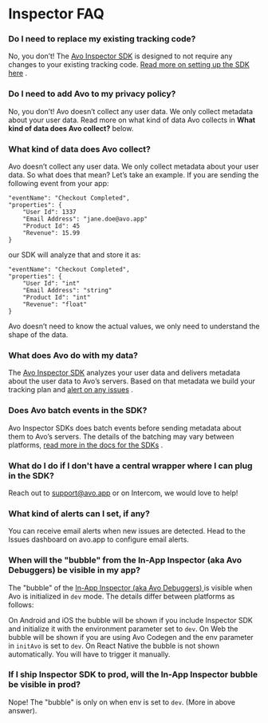 # Inspector FAQ

### Do I need to replace my existing tracking code?

No, you don’t! The [Avo Inspector SDK](/implementation/avo-inspector-sdk-reference)
is designed to not require any changes to your existing tracking code. [Read more on setting up the SDK here](/implementation/setup-inspector-sdk)
.

### Do I need to add Avo to my privacy policy?

No, you don’t! Avo doesn’t collect any user data. We only collect metadata about your user data. Read more on what kind of data Avo collects in **What kind of data does Avo collect?** below.

### What kind of data does Avo collect?

Avo doesn’t collect any user data. We only collect metadata about your user data. So what does that mean?
Let’s take an example. If you are sending the following event from your app:

```
"eventName": "Checkout Completed",
"properties": {
    "User Id": 1337
    "Email Address": "jane.doe@avo.app"
    "Product Id": 45
    "Revenue": 15.99
}
```

our SDK will analyze that and store it as:

```
"eventName": "Checkout Completed",
"properties": {
    "User Id": "int"
    "Email Address": "string"
    "Product Id": "int"
    "Revenue": "float"
}
```

Avo doesn’t need to know the actual values, we only need to understand the shape of the data.

### What does Avo do with my data?

The [Avo Inspector SDK](/implementation/avo-inspector-sdk-reference)
analyzes your user data and delivers metadata about the user data to Avo’s servers. Based on that metadata we build your tracking plan and [alert on any issues](/inspector/inspector-overview#issue-types)
.

### Does Avo batch events in the SDK?

Avo Inspector SDKs does batch events before sending metadata about them to Avo’s servers. The details of the batching may vary between platforms, [read more in the docs for the SDKs](/implementation/avo-inspector-sdk-reference)
.

### What do I do if I don't have a central wrapper where I can plug in the SDK?

Reach out to support@avo.app or on Intercom, we would love to help!

### What kind of alerts can I set, if any?

You can receive email alerts when new issues are detected. Head to the Issues dashboard on avo.app to configure email alerts.

### When will the "bubble" from the In-App Inspector (aka Avo Debuggers) be visible in my app?

The "bubble" of the [In-App Inspector (aka Avo Debuggers)
](/explore-tracking-plan/start-using-visual-debuggers) is visible when Avo is initialized in `dev` mode. The details differ between platforms as follows:

On Android and iOS the bubble will be shown if you include Inspector SDK and initialize it with the environment parameter set to `dev`.
On Web the bubble will be shown if you are using Avo Codegen and the env parameter in `initAvo` is set to `dev`.
On React Native the bubble is not shown automatically. You will have to trigger it manually.

### If I ship Inspector SDK to prod, will the In-App Inspector bubble be visible in prod?

Nope! The "bubble" is only on when env is set to `dev`. (More in above answer).
